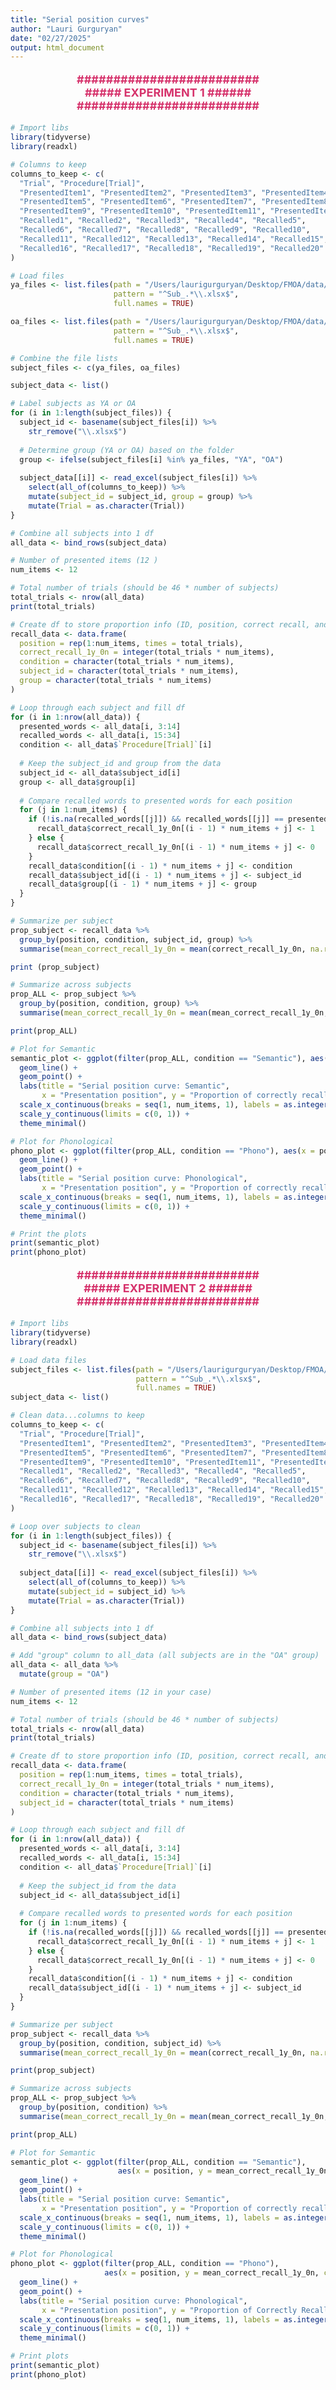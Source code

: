 ```yaml
---
title: "Serial position curves"
author: "Lauri Gurguryan"
date: "02/27/2025"
output: html_document
---
```

<div style="text-align: center; font-size: 18px; font-weight: bold; color: #D6336C;">
**#########################**<br>
**##### EXPERIMENT 1 ######**<br>
**#########################**
</div>

```r
# Import libs
library(tidyverse)
library(readxl)

# Columns to keep
columns_to_keep <- c(
  "Trial", "Procedure[Trial]", 
  "PresentedItem1", "PresentedItem2", "PresentedItem3", "PresentedItem4", 
  "PresentedItem5", "PresentedItem6", "PresentedItem7", "PresentedItem8", 
  "PresentedItem9", "PresentedItem10", "PresentedItem11", "PresentedItem12", 
  "Recalled1", "Recalled2", "Recalled3", "Recalled4", "Recalled5", 
  "Recalled6", "Recalled7", "Recalled8", "Recalled9", "Recalled10", 
  "Recalled11", "Recalled12", "Recalled13", "Recalled14", "Recalled15", 
  "Recalled16", "Recalled17", "Recalled18", "Recalled19", "Recalled20"
)

# Load files
ya_files <- list.files(path = "/Users/laurigurguryan/Desktop/FMOA/data/E1_YAs", 
                       pattern = "^Sub_.*\\.xlsx$", 
                       full.names = TRUE)

oa_files <- list.files(path = "/Users/laurigurguryan/Desktop/FMOA/data/E1_OAs", 
                       pattern = "^Sub_.*\\.xlsx$", 
                       full.names = TRUE)

# Combine the file lists
subject_files <- c(ya_files, oa_files)

subject_data <- list()

# Label subjects as YA or OA
for (i in 1:length(subject_files)) {
  subject_id <- basename(subject_files[i]) %>% 
    str_remove("\\.xlsx$")
  
  # Determine group (YA or OA) based on the folder
  group <- ifelse(subject_files[i] %in% ya_files, "YA", "OA")
  
  subject_data[[i]] <- read_excel(subject_files[i]) %>%
    select(all_of(columns_to_keep)) %>%
    mutate(subject_id = subject_id, group = group) %>%
    mutate(Trial = as.character(Trial))
}

# Combine all subjects into 1 df 
all_data <- bind_rows(subject_data)

# Number of presented items (12 )
num_items <- 12

# Total number of trials (should be 46 * number of subjects)
total_trials <- nrow(all_data)
print(total_trials)

# Create df to store proportion info (ID, position, correct recall, and condition)
recall_data <- data.frame(
  position = rep(1:num_items, times = total_trials),  
  correct_recall_1y_0n = integer(total_trials * num_items), 
  condition = character(total_trials * num_items),
  subject_id = character(total_trials * num_items),
  group = character(total_trials * num_items)  
)

# Loop through each subject and fill df
for (i in 1:nrow(all_data)) {
  presented_words <- all_data[i, 3:14]  
  recalled_words <- all_data[i, 15:34]  
  condition <- all_data$`Procedure[Trial]`[i]  
  
  # Keep the subject_id and group from the data
  subject_id <- all_data$subject_id[i]  
  group <- all_data$group[i]
  
  # Compare recalled words to presented words for each position
  for (j in 1:num_items) {
    if (!is.na(recalled_words[[j]]) && recalled_words[[j]] == presented_words[[j]]) {
      recall_data$correct_recall_1y_0n[(i - 1) * num_items + j] <- 1  
    } else {
      recall_data$correct_recall_1y_0n[(i - 1) * num_items + j] <- 0  
    }
    recall_data$condition[(i - 1) * num_items + j] <- condition  
    recall_data$subject_id[(i - 1) * num_items + j] <- subject_id  
    recall_data$group[(i - 1) * num_items + j] <- group  
  }
}

# Summarize per subject 
prop_subject <- recall_data %>%
  group_by(position, condition, subject_id, group) %>%  
  summarise(mean_correct_recall_1y_0n = mean(correct_recall_1y_0n, na.rm = TRUE), .groups = 'drop')

print (prop_subject)

# Summarize across subjects 
prop_ALL <- prop_subject %>%
  group_by(position, condition, group) %>%  
  summarise(mean_correct_recall_1y_0n = mean(mean_correct_recall_1y_0n, na.rm = TRUE), .groups = 'drop')

print(prop_ALL)

# Plot for Semantic 
semantic_plot <- ggplot(filter(prop_ALL, condition == "Semantic"), aes(x = position, y = mean_correct_recall_1y_0n, color = group, shape = group)) +
  geom_line() +
  geom_point() +
  labs(title = "Serial position curve: Semantic", 
       x = "Presentation position", y = "Proportion of correctly recalled words") +
  scale_x_continuous(breaks = seq(1, num_items, 1), labels = as.integer(seq(1, num_items, 1))) +  
  scale_y_continuous(limits = c(0, 1)) +
  theme_minimal() 

# Plot for Phonological 
phono_plot <- ggplot(filter(prop_ALL, condition == "Phono"), aes(x = position, y = mean_correct_recall_1y_0n, color = group, shape = group)) +
  geom_line() +
  geom_point() +
  labs(title = "Serial position curve: Phonological", 
       x = "Presentation position", y = "Proportion of correctly recalled words") +
  scale_x_continuous(breaks = seq(1, num_items, 1), labels = as.integer(seq(1, num_items, 1))) +  
  scale_y_continuous(limits = c(0, 1)) +  
  theme_minimal() 

# Print the plots
print(semantic_plot)
print(phono_plot)

```
<div style="text-align: center; font-size: 18px; font-weight: bold; color: #D6336C;">
**#########################**<br>
**##### EXPERIMENT 2 ######**<br>
**#########################**
</div>
```r
# Import libs
library(tidyverse)
library(readxl)

# Load data files
subject_files <- list.files(path = "/Users/laurigurguryan/Desktop/FMOA/data/E2_OAs", 
                            pattern = "^Sub_.*\\.xlsx$", 
                            full.names = TRUE)
subject_data <- list()

# Clean data...columns to keep
columns_to_keep <- c(
  "Trial", "Procedure[Trial]", 
  "PresentedItem1", "PresentedItem2", "PresentedItem3", "PresentedItem4", 
  "PresentedItem5", "PresentedItem6", "PresentedItem7", "PresentedItem8", 
  "PresentedItem9", "PresentedItem10", "PresentedItem11", "PresentedItem12", 
  "Recalled1", "Recalled2", "Recalled3", "Recalled4", "Recalled5", 
  "Recalled6", "Recalled7", "Recalled8", "Recalled9", "Recalled10", 
  "Recalled11", "Recalled12", "Recalled13", "Recalled14", "Recalled15", 
  "Recalled16", "Recalled17", "Recalled18", "Recalled19", "Recalled20"
)

# Loop over subjects to clean 
for (i in 1:length(subject_files)) {
  subject_id <- basename(subject_files[i]) %>% 
    str_remove("\\.xlsx$")
  
  subject_data[[i]] <- read_excel(subject_files[i]) %>%
    select(all_of(columns_to_keep)) %>%
    mutate(subject_id = subject_id) %>%
    mutate(Trial = as.character(Trial))  
}

# Combine all subjects into 1 df 
all_data <- bind_rows(subject_data)

# Add "group" column to all_data (all subjects are in the "OA" group)
all_data <- all_data %>%
  mutate(group = "OA")

# Number of presented items (12 in your case)
num_items <- 12

# Total number of trials (should be 46 * number of subjects)
total_trials <- nrow(all_data)
print(total_trials)

# Create df to store proportion info (ID, position, correct recall, and condition)
recall_data <- data.frame(
  position = rep(1:num_items, times = total_trials),  
  correct_recall_1y_0n = integer(total_trials * num_items), 
  condition = character(total_trials * num_items),
  subject_id = character(total_trials * num_items)  
)

# Loop through each subject and fill df
for (i in 1:nrow(all_data)) {
  presented_words <- all_data[i, 3:14]  
  recalled_words <- all_data[i, 15:34]  
  condition <- all_data$`Procedure[Trial]`[i]  
  
  # Keep the subject_id from the data
  subject_id <- all_data$subject_id[i]  
  
  # Compare recalled words to presented words for each position
  for (j in 1:num_items) {
    if (!is.na(recalled_words[[j]]) && recalled_words[[j]] == presented_words[[j]]) {
      recall_data$correct_recall_1y_0n[(i - 1) * num_items + j] <- 1  
    } else {
      recall_data$correct_recall_1y_0n[(i - 1) * num_items + j] <- 0  
    }
    recall_data$condition[(i - 1) * num_items + j] <- condition  
    recall_data$subject_id[(i - 1) * num_items + j] <- subject_id  
  }
}

# Summarize per subject 
prop_subject <- recall_data %>%
  group_by(position, condition, subject_id) %>%  
  summarise(mean_correct_recall_1y_0n = mean(correct_recall_1y_0n, na.rm = TRUE), .groups = 'drop')

print(prop_subject)

# Summarize across subjects 
prop_ALL <- prop_subject %>%
  group_by(position, condition) %>%  
  summarise(mean_correct_recall_1y_0n = mean(mean_correct_recall_1y_0n, na.rm = TRUE), .groups = 'drop')

print(prop_ALL)

# Plot for Semantic 
semantic_plot <- ggplot(filter(prop_ALL, condition == "Semantic"), 
                        aes(x = position, y = mean_correct_recall_1y_0n, color = group)) +
  geom_line() +
  geom_point() +
  labs(title = "Serial position curve: Semantic", 
       x = "Presentation position", y = "Proportion of correctly recalled words") +
  scale_x_continuous(breaks = seq(1, num_items, 1), labels = as.integer(seq(1, num_items, 1))) +  
  scale_y_continuous(limits = c(0, 1)) +
  theme_minimal() 

# Plot for Phonological 
phono_plot <- ggplot(filter(prop_ALL, condition == "Phono"), 
                     aes(x = position, y = mean_correct_recall_1y_0n, color = group)) +
  geom_line() +
  geom_point() +
  labs(title = "Serial position curve: Phonological", 
       x = "Presentation position", y = "Proportion of Correctly Recalled Words") +
  scale_x_continuous(breaks = seq(1, num_items, 1), labels = as.integer(seq(1, num_items, 1))) +  
  scale_y_continuous(limits = c(0, 1)) +  
  theme_minimal()

# Print plots
print(semantic_plot)
print(phono_plot)
```